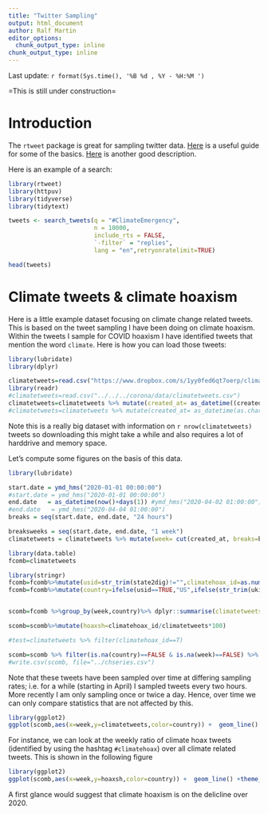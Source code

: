 ```yaml
---
title: "Twitter Sampling"
output: html_document
author: Ralf Martin
editor_options: 
  chunk_output_type: inline
chunk_output_type: inline
---
```






Last update:  `r format(Sys.time(), '%B %d , %Y - %H:%M ')`

=This is still under construction=

# Introduction
The `rtweet` package is great for sampling twitter data.
[Here](https://medium.com/@traffordDataLab/exploring-tweets-in-r-54f6011a193d) is a useful guide for some of the basics.
[Here](https://www.earthdatascience.org/courses/earth-analytics/get-data-using-apis/use-twitter-api-r/) is another good description.

Here is an example of a search:

```r
library(rtweet)
library(httpuv)
library(tidyverse) 
library(tidytext)
```

```r
tweets <- search_tweets(q = "#ClimateEmergency", 
                        n = 10000,
                        include_rts = FALSE,
                        `-filter` = "replies",
                        lang = "en",retryonratelimit=TRUE)

head(tweets)
```




# Climate tweets & climate hoaxism
Here is a little example dataset focusing on climate change related tweets.
This is based on the tweet sampling I have been doing on climate hoaxism. Within the tweets I sample for COVID hoaxism I have identified tweets that mention the word `climate`. Here is how you can load those tweets:



```r
library(lubridate)
library(dplyr)

climatetweets=read.csv("https://www.dropbox.com/s/1yy0fed6qt7oerp/climatetweets.csv?dl=1")
library(readr)
#climatetweets=read.csv("../../../corona/data/climatetweets.csv")
climatetweets=climatetweets %>% mutate(created_at= as_datetime((created_at)))
#climatetweets=climatetweets %>% mutate(created_at= as_datetime(as.character(created_at)))

```
Note this is a really big dataset with information on `r nrow(climatetweets)` tweets so downloading this might take a while and also requires a lot of harddrive and memory space.

Let's compute some figures on the basis of this data.

```r
library(lubridate)

start.date = ymd_hms("2020-01-01 00:00:00")
#start.date = ymd_hms("2020-01-01 00:00:00")
end.date   = as_datetime(now()+days(1)) #ymd_hms("2020-04-02 01:00:00")
#end.date   = ymd_hms("2020-04-04 01:00:00")
breaks = seq(start.date, end.date, "24 hours")

breaksweeks = seq(start.date, end.date, "1 week")
climatetweets = climatetweets %>% mutate(week= cut(created_at, breaks=breaksweeks),climatehoax_id=climatehoax_id=="true")

library(data.table)
fcomb=climatetweets

library(stringr)
fcomb=fcomb%>%mutate(usid=str_trim(state2dig)!="",climatehoax_id=as.numeric(climatehoax_id))
fcomb=fcomb%>%mutate(country=ifelse(usid==TRUE,"US",ifelse(str_trim(ukid)!="","UK","other"))   )


scomb=fcomb %>%group_by(week,country)%>% dplyr::summarise(climatetweets=n(),climatehoax_id=sum(climatehoax_id,na.rm = T))

scomb=scomb%>%mutate(hoaxsh=climatehoax_id/climatetweets*100)

#test=climatetweets %>% filter(climatehoax_id==T)

scomb=scomb %>% filter(is.na(country)==FALSE & is.na(week)==FALSE) %>% ungroup() %>%mutate(week=as.Date(week))
#write.csv(scomb, file="../chseries.csv")

```


Note that these tweets have been sampled over time at differing sampling rates; i.e. for a while (starting in April) I sampled tweets every two hours. More recently I am only sampling once or twice a day.
Hence, over time we can only compare statistics that are not affected by this. 


```r
library(ggplot2)
ggplot(scomb,aes(x=week,y=climatetweets,color=country)) +  geom_line() +theme_minimal()


```


For instance, we can look at the weekly ratio of climate hoax tweets (identified by using the hashtag `#climatehoax`) over all climate related tweets. This is shown in the following figure

```r

library(ggplot2)
ggplot(scomb,aes(x=week,y=hoaxsh,color=country)) +  geom_line() +theme_minimal()


```

A first glance would suggest that climate hoaxism is on the delicline over 2020. 






